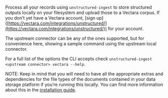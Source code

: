 Process all your records using `unstructured-ingest` to store structured outputs locally on your filesystem and upload those to a Vectara corpus. If you don’t yet have a Vectara account, \[sign up\]([https://vectara.com/integrations/unstructured/](https://vectara.com/integrations/unstructured/)) for your account.

The upstream connector can be any of the ones supported, but for convenience here, showing a sample command using the upstream local connector.


<CodeGroup>

  <VectaraSh />

  <VectaraPy />

</CodeGroup>


For a full list of the options the CLI accepts check `unstructured-ingest <upstream connector> vectara --help`.

NOTE: Keep in mind that you will need to have all the appropriate extras and dependencies for the file types of the documents contained in your data storage platform if you’re running this locally. You can find more information about this in the [installation guide](/open-source/installation/overview).